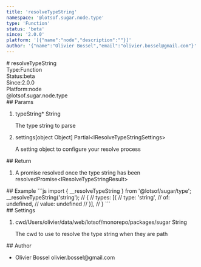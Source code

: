 ```yaml
---
title: 'resolveTypeString'
namespace: '@lotsof.sugar.node.type'
type: 'Function'
status: 'beta'
since: '2.0.0'
platform: '[{"name":"node","description":""}]'
author: '{"name":"Olivier Bossel","email":"olivier.bossel@gmail.com"}'
---
```

<div class="docmap-mdx">
# resolveTypeString
<div class="_metas">
<div class="_type"><span class="_type-label">Type:</span><span class="_type-value">Function</span></div>
<div class="_status"><span class="_status-label">Status:</span><span class="_status-value -beta">beta</span></div>
<div class="_since"><span class="_since-label">Since:</span><span class="_since-value">2.0.0</span></div>
<div class="_platform"><span class="_platform-label">Platform:</span><span class="_platform-value">node</span></div>
</div>
<div class="_namespace">@lotsof.sugar.node.type</div>
<div class="_params">
## Params
<ol class="_list">
<li class="_item">
<span class="_name">typeString<span class="_required">*</span></span><span class="_default"></span> <span class="_type">String</span>
<p class="_description">The type string to parse</p>
</li>
<li class="_item">
<span class="_name">settings</span><span class="_default">&lsqb;object Object&rsqb;</span> <span class="_type">Partial&lt;IResolveTypeStringSettings&gt;</span>
<p class="_description">A setting object to configure your resolve process</p>
</li>
</ol>
</div>
<div class="_return">
## Return
<ol class="_list">
<li class="_item">
<span class="_description">A promise resolved once the type string has been resolved</span><span class="_default"></span><span class="_type">Promise&lt;IResolveTypeStringResult&gt;</span>
</li>
</ol>
</div>
<div class="_examples">
## Example
```js
import { __resolveTypeString } from '@lotsof/sugar/type';
__resolveTypeString('string');
// {
//    types: [{
//       type: 'string',
//       of: undefined,
//       value: undefined
//    }],
// }
```
</div>
<div class="_settings">
## Settings
<ol class="_list">
<li class="_item">
<span class="_name">cwd</span><span class="_default">&sol;Users&sol;olivier&sol;data&sol;web&sol;lotsof&sol;monorepo&sol;packages&sol;sugar</span> <span class="_type">String</span>
<p class="_description">The cwd to use to resolve the type string when they are path</p>
</li>
</ol>
</div>
<div class="_author">
## Author
<ul class="_list">
<li class="_item">
<span class="_name">Olivier Bossel</span>
<span class="_email">olivier.bossel@gmail.com</span>
</li>
</ul>
</div>
</div>